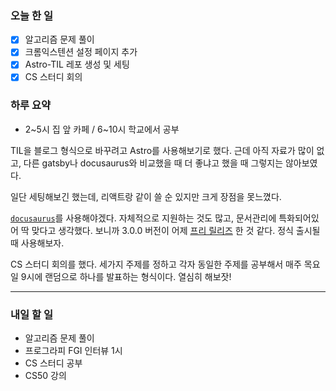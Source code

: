 ### 오늘 한 일

- [x] 알고리즘 문제 풀이
- [x] 크롬익스텐션 설정 페이지 추가
- [x] Astro-TIL 레포 생성 및 세팅
- [x] CS 스터디 회의

### 하루 요약

- 2~5시 집 앞 카페 / 6~10시 학교에서 공부

TIL을 블로그 형식으로 바꾸려고 Astro를 사용해보기로 했다. 근데 아직 자료가 많이 없고, 다른 gatsby나 docusaurus와 비교했을 때 더 좋냐고 했을 때 그렇지는 않아보였다.

일단 세팅해보긴 했는데, 리액트랑 같이 쓸 순 있지만 크게 장점을 못느꼈다.

[`docusaurus`](https://docusaurus.io/)를 사용해야겠다. 자체적으로 지원하는 것도 많고, 문서관리에 특화되어있어 딱 맞다고 생각했다. 보니까 3.0.0 버전이 어제 [프리 릴리즈](https://github.com/facebook/docusaurus/releases/tag/v3.0.0-alpha.0) 한 것 같다. 정식 출시될 때 사용해보자.

CS 스터디 회의를 했다. 세가지 주제를 정하고 각자 동일한 주제를 공부해서 매주 목요일 9시에 랜덤으로 하나를 발표하는 형식이다. 열심히 해보잣!

---

### 내일 할 일

- 알고리즘 문제 풀이
- 프로그라피 FGI 인터뷰 1시
- CS 스터디 공부
- CS50 강의
